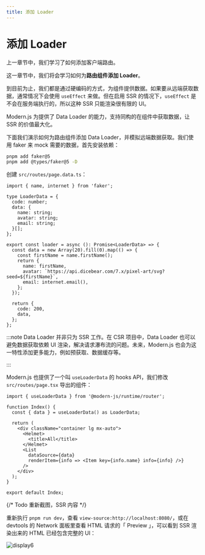 ```yaml
---
title: 添加 Loader
---
```

# 添加 Loader

上一章节中，我们学习了如何添加客户端路由。

这一章节中，我们将会学习如何为**路由组件添加 Loader**。

到目前为止，我们都是通过硬编码的方式，为组件提供数据。如果要从远端获取数据，通常情况下会使用 `useEffect` 来做。但在启用 SSR 的情况下，`useEffect` 是不会在服务端执行的，所以这种 SSR 只能渲染很有限的 UI。

Modern.js 为提供了 Data Loader 的能力，支持同构的在组件中获取数据，让 SSR 的价值最大化。

下面我们演示如何为路由组件添加 Data Loader，并模拟远端数据获取。我们使用 faker 来 mock 需要的数据，首先安装依赖：

```bash
pnpm add faker@5
pnpm add @types/faker@5 -D
```

创建 `src/routes/page.data.ts`：

```tsx
import { name, internet } from 'faker';

type LoaderData = {
  code: number;
  data: {
    name: string;
    avatar: string;
    email: string;
  }[];
};

export const loader = async (): Promise<LoaderData> => {
  const data = new Array(20).fill(0).map(() => {
    const firstName = name.firstName();
    return {
      name: firstName,
      avatar: `https://api.dicebear.com/7.x/pixel-art/svg?seed=${firstName}`,
      email: internet.email(),
    };
  });

  return {
    code: 200,
    data,
  };
};
```

:::note
Data Loader 并非只为 SSR 工作。在 CSR 项目中，Data Loader 也可以避免数据获取依赖 UI 渲染，解决请求瀑布流的问题。未来，Modern.js 也会为这一特性添加更多能力，例如预获取、数据缓存等。

:::

Modern.js 也提供了一个叫 `useLoaderData` 的 hooks API，我们修改 `src/routes/page.tsx` 导出的组件：

```tsx {1,4,13}
import { useLoaderData } from '@modern-js/runtime/router';

function Index() {
  const { data } = useLoaderData() as LoaderData;

  return (
    <div className="container lg mx-auto">
      <Helmet>
        <title>All</title>
      </Helmet>
      <List
        dataSource={data}
        renderItem={info => <Item key={info.name} info={info} />}
      />
    </div>
  );
}

export default Index;
```

{/* Todo 重新截图，SSR 内容  */}

重新执行 `pnpm run dev`，查看 `view-source:http://localhost:8080/`，或在 devtools 的 Network 面板里查看 HTML 请求的「 Preview 」，可以看到 SSR 渲染出来的 HTML 已经包含完整的 UI：

![display6](https://lf3-static.bytednsdoc.com/obj/eden-cn/aphqeh7uhohpquloj/modern-js/docs/11/display6.png)
